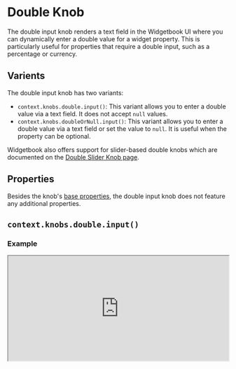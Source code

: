 # Double Knob

The double input knob renders a text field in the Widgetbook UI where you can dynamically enter a double value for a widget property. 
This is particularly useful for properties that require a double input, such as a percentage or currency.

## Varients

The double input knob has two variants:
- `context.knobs.double.input()`: This variant allows you to enter a double value via a text field. It does not accept `null` values.
- `context.knobs.doubleOrNull.input()`: This variant allows you to enter a double value via a text field or set the value to `null`. It is useful when the property can be optional.

<Info>Widgetbook also offers support for slider-based double knobs which are documented on the [Double Slider Knob page](/knobs/double/slider).</Info>

## Properties

Besides the knob's [base properties](/knobs/overview#properties), the double input knob does not feature any additional properties.

## `context.knobs.double.input()`

### Example

<iframe 
  src="https://preview.widgetbook.io/#/?path=knobpreview/double-input-knob&panels=knobs" 
  width="100%"
  height="240px"
/>

### Usage

To use the double input knob, call the `context.knobs.double.input()` method.

```dart title="Example: Double Input Knob"
@UseCase(type: MyWidget, name: 'Default')
Widget buildUseCase(BuildContext context) {
  return MyWidget(
    value: context.knobs.double.input(label: 'value', initialValue: 0.2), // [!code highlight]
  );
}
```

## `context.knobs.doubleOrNull.input()` 

### Example

<iframe 
  src="https://preview.widgetbook.io/#/?path=knobpreview/double-input-nullable-knob&panels=knobs" 
  width="100%"
  height="240px"
/>

### Usage

To use the nullable double input knob, call the `context.knobs.doubleOrNull.input()` method.

```dart title="Example: Nullable Double Input Knob"
@UseCase(type: MyWidget, name: 'Default')
Widget buildUseCase(BuildContext context) {
  return MyWidget(
    value: context.knobs.doubleOrNull.input(label: 'value'),
  );
}
```

## Multi-snapshot Support

Multi-snapshot support for Widgetbook Cloud allows you to generate multiple screenshots of a single use case with varying values using [KnobsConfigs](/cloud/snapshots/multi-snapshot#multi-snapshot-for-knobs) and [AddonsConfigs](/cloud/snapshots/multi-snapshot#multi-snapshot-for-addons).
Please refer to the [DoubleKnobConfig page](/knobs/double/overview#multi-snapshot-support) for more information.